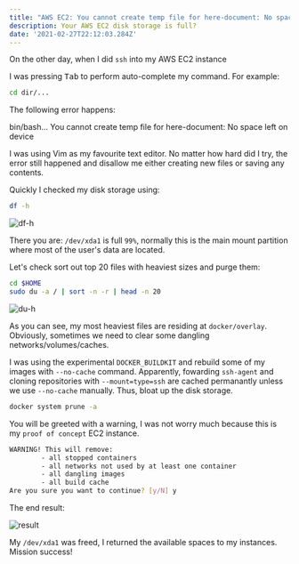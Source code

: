 ```yaml
---
title: "AWS EC2: You cannot create temp file for here-document: No space left on device"
description: Your AWS EC2 disk storage is full?
date: '2021-02-27T22:12:03.284Z'
---
```


On the other day, when I did `ssh` into my AWS EC2 instance

I was pressing <Kbd>Tab</Kbd>  to perform auto-complete my command. For example:
```bash
cd dir/...
```

The following error happens: 

<Alert status="error" mb={3} fontWeight={700}>
        <AlertIcon/> bin/bash... You cannot create temp file for here-document: No space left on device
</Alert>


I was using Vim as my favourite text editor. No matter how hard did I try, the error still happened and disallow me either creating new files or saving any contents.

Quickly I checked my disk storage using: 
```bash
df -h
```

![df-h](./df.png)

There you are: `/dev/xda1` is full `99%`, normally this is the main mount partition where most of the user's data are located.

Let's check sort out top 20 files with heaviest sizes and purge them:

``` bash
cd $HOME
sudo du -a / | sort -n -r | head -n 20
```

![du-h](./du.png)

As you can see, my most heaviest files are residing at `docker/overlay`. Obviously, sometimes we need to clear some dangling networks/volumes/caches.

I was using the experimental `DOCKER_BUILDKIT` and rebuild some of my images with `--no-cache` command. 
Apparently, fowarding `ssh-agent` and cloning repositories with `--mount=type=ssh` are cached permanantly unless we use `--no-cache` manually.
Thus, bloat up the disk storage.

```bash
docker system prune -a
```
You will be greeted with a warning, I was not worry much because this is my `proof of concept` EC2 instance.
``` bash
WARNING! This will remove:
        - all stopped containers
        - all networks not used by at least one container
        - all dangling images
        - all build cache
Are you sure you want to continue? [y/N] y
```

The end result:

![result](./result.png)

My `/dev/xda1` was freed, I returned the available spaces to my instances. Mission success!





